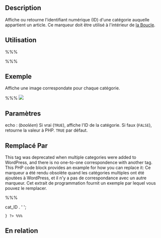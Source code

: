 {{French Header}}
== Description ==

Affiche ou retourne l'identifiant numérique (ID) d'une catégorie auquelle appartient un article. Ce marqueur doit être utilisé à l'intérieur de [[fr:La_Boucle|la Boucle]].

{{Obsolete}}

== Utilisation ==

%%% <?php the_category_ID(echo); ?> %%%

== Exemple ==

Affiche une image correspondate pour chaque catégorie.

%%% <img src="<?php the_category_ID(); ?>.gif" /> %%%

== Paramètres ==

; echo : (''booléen'') Si vrai (<tt>TRUE</tt>), affiche l'ID de la catégorie. Si faux (<tt>FALSE</tt>), retourne la valeur à PHP. <tt>TRUE</tt> par défaut.

== Remplacé Par ==

This tag was deprecated when multiple categories were added to WordPress, and there is no one-to-one correspondence with another tag. This PHP code block provides an example for how you can replace it:
Ce marqueur a été rendu obsolète quand les catégories multiples ont été ajoutées à WordPress, et il n'y a pas de correspondance avec un autre marqueur. Cet extrait de programmation fournit un exemple par lequel vous pouvez le remplacer.

%%% <?php 
 foreach((get_the_category()) as $category) { 
     echo $category->cat_ID . ' '; 
 } ?> %%%

== En relation ==

{{Categorie Marqueurs}}